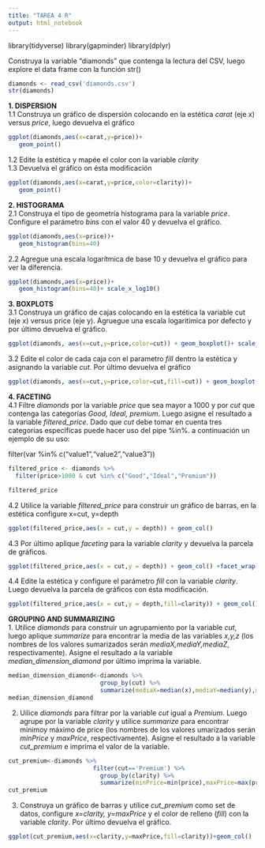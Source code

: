 ```yaml
---
title: "TAREA 4 R"
output: html_notebook
---
```


library(tidyverse)
library(gapminder)
library(dplyr)

Construya la variable "diamonds" que contenga la lectura del CSV, luego explore el data frame con la función str()<br/>

```r

diamonds <- read_csv('diamonds.csv')
str(diamonds)

```
<b>1. DISPERSION</b><br/>
1.1 Construya un gráfico de dispersión colocando en la estética <i>carat</i> (eje x) versus <i>price</i>, luego devuelva el gráfico<br/>
  
```r
ggplot(diamonds,aes(x=carat,y=price))+
   geom_point()

```
1.2 Edite la estética y mapée el color con la variable <i>clarity</i> <br/>
1.3 Devuelva el gráfico on ésta modificación <br/>

```r
ggplot(diamonds,aes(x=carat,y=price,color=clarity))+
   geom_point()

```

<b>2. HISTOGRAMA</b><br/>
2.1 Construya el tipo de geometría histograma para la variable <i>price</i>. Configure el parámetro <i>bins</i> con el valor 40 y devuelva el gráfico. <br/>

```r
ggplot(diamonds,aes(x=price))+
   geom_histogram(bins=40)


```
2.2 Agregue una escala logarítmica de base 10 y devuelva el gráfico para ver la diferencia. <br/>
```r
ggplot(diamonds,aes(x=price))+
   geom_histogram(bins=40)+ scale_x_log10()

```

<b>3. BOXPLOTS</b><br/>
3.1 Construya un gráfico de cajas colocando en la estética la variable cut (eje x) versus price (eje y). Agruegue una escala logaritimica por defecto y por último devuelva el gráfico. <br/>

```r

ggplot(diamonds, aes(x=cut,y=price,color=cut)) + geom_boxplot()+ scale_y_log10()

```
3.2 Edite el color de cada caja con el parametro <i>fill</i> dentro la estética y asignando la variable <i>cut</i>. Por último devuelva el gráfico <br/>

```r

ggplot(diamonds, aes(x=cut,y=price,color=cut,fill=cut)) + geom_boxplot()+ scale_y_log10()
```

<b>4. FACETING</b><br/>
4.1 Filtre <i> diamonds</i> por la variable <i>price</i> que sea mayor a 1000 y por <i>cut </i> que contenga las categorías 
<i>Good, Ideal, premium</i>. Luego asigne el resultado a la variable <i>filtered_price</i>. Dado que <i>cut</i> debe tomar en cuenta tres categorias específicas puede hacer uso del pipe %in%. a continuación un ejemplo de su uso: <br/>

filter(var %in% c("value1","value2","value3"))

```r

filtered_price <- diamonds %>%
  filter(price>1000 & cut %in% c("Good","Ideal","Premium"))

filtered_price

```
4.2 Utilice la variable <i>filtered_price</i> para construir un gráfico de barras, en la estética configure x=cut, y=depth <br/>

```r

ggplot(filtered_price,aes(x = cut,y = depth)) + geom_col()

```
4.3 Por último aplique <i>faceting</i> para la variable <i>clarity</i> y devuelva la parcela de gráficos.<br/>

```r
ggplot(filtered_price,aes(x = cut,y = depth)) + geom_col() +facet_wrap( ~clarity)

```
4.4 Edite la estética y configure el parámetro <i> fill</i> con la variable <i>clarity</i>. Luego devuelva la parcela de gráficos con ésta modificación.<br/>

```r

ggplot(filtered_price,aes(x = cut,y = depth,fill=clarity)) + geom_col() +facet_wrap( ~clarity)
```
<b>GROUPING AND SUMMARIZING</b><br/>
1. Utilice <i>diamonds</i> para construir un agrupamiento por la variable <i>cut</i>, luego aplique <i>summarize</i> para encontrar la media de las variables <i>x,y,z</i> (los nombres de los valores sumarizados serán <i>mediaX,mediaY,mediaZ</i>, respectivamente). Asigne el resultado a la variable <i>median_dimension_diamond</i> por último imprima la variable.

```r
median_dimension_diamond<-diamonds %>%
                          group_by(cut) %>%
                          summarize(mediaX=median(x),mediaY=median(y),mediaZ=median(z))
median_dimension_diamond
```

2. Uilice <i>diamonds</i> para filtrar por la variable <i>cut</i> igual a <i>Premium</i>. Luego agrupe por la variable <i>clarity</i> y utilice <i>summarize</i> para encontrar minimoy máximo de price (los nombres de los valores umarizados serán <i>minPrice</i> y <i>maxPrice</i>, respectivamente).
Asigne el resultado a la variable <i>cut_premium</i> e imprima el valor de la variable.

```r
cut_premium<-diamonds %>%
                        filter(cut=='Premium') %>%
                          group_by(clarity) %>%
                          summarize(minPrice=min(price),maxPrice=max(price))
cut_premium

```
3. Construya un gráfico de barras y utilice <i>cut_premium</i> como set de datos, configure <i>x=clarity, y=maxPrice</i> y el color de relleno (<i>fill</i>) con la variable <i>clarity</i>. Por último devuelva el gráfico.

```r

ggplot(cut_premium,aes(x=clarity,y=maxPrice,fill=clarity))+geom_col()

```








